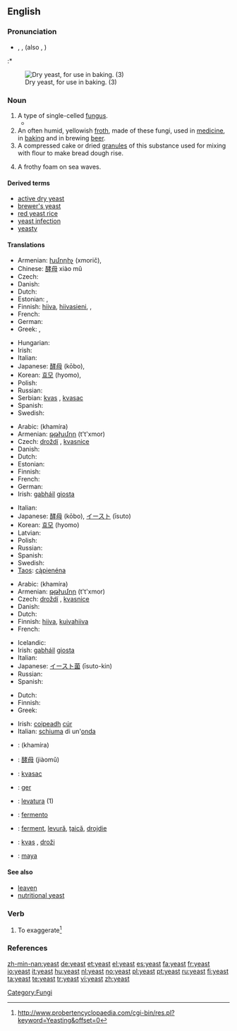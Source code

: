 {{wikipedia}}
==English==

===Pronunciation===
* {{enPR|yēst}}, {{IPA|/jiːst/}}, {{SAMPA|/ji:st/}} (also {{IPA|/iːst/}}, {{SAMPA|/iːst/}})
:* {{rhymes|iːst}}

[[Image:Dry yeast.jpg|thumb|right|Dry yeast, for use in baking. (3)]]

===Noun===
{{en-noun|s|-}}

# A type of single-celled [[fungus]].
#* {{quote-book
|passage=A microscopical examination of the '''yeast''' taken from these rapid vigorous fermentations will only be able to give useful conclusions in one respect.
|page=17
|title=Practical Management of Pure Yeast: The Application and Examination of Brewery, Distillery, and Wine, Yeasts
|author=Alfred Peter Carlslund Jørgensen (R. Grey, translator)
|publisher=The Brewing trade review
|year=1903}}
# An often humid, yellowish [[froth]], made of these fungi, used in [[medicine]], in [[baking]] and in brewing [[beer]].
# A compressed cake or dried [[granule]]s of this substance used for mixing with flour to make bread dough rise.
# {{figuratively}} A frothy foam on sea waves.

====Derived terms====
* [[active dry yeast]]
* [[brewer's yeast]]
* [[red yeast rice]]
* [[yeast infection]]
* [[yeasty]]

====Translations====
{{trans-top|fungus}}
* Armenian: [[խմորիչ]] (xmorič),  {{t|hy|խմորիչ|tr=xmorič|sc=Armn}}
* Chinese: [[酵母]] xiào mǔ
* Czech: {{t-|cs|kvasinka|f}}
* Danish: {{t-|da|gær|c}}
* Dutch: {{t+|nl|gist|m}}
* Estonian: {{t-|et|pärm}}, {{t-|et|pärmseened}}
* Finnish: [[hiiva]], [[hiivasieni]],  {{t|fi|hiiva}},  {{t|fi|hiivasieni}}
* French: {{t+|fr|levure|f}}
* German: {{t+|de|Hefe|f}}
* Greek: {{t+|el|μαγιά|f|sc=Grek}}, {{t+|el|ζύμη|f|sc=Grek}}
{{trans-mid}}
* Hungarian: {{t+|hu|élesztő}}
* Irish: {{t-|ga|giosta|m|xs=Irish}}
* Italian: {{t+|it|lievito|m}}
* Japanese: [[酵母]] (kōbo),  {{t|ja|酵母|tr=kōbo|sc=Jpan}}
* Korean: [[효모]] (hyomo),  {{t|ko|효모|tr=hyomo|sc=Kore}}
* Polish: {{t+|pl|drożdże|f|p}}
* Russian: {{t+|ru|дрожжи|f|p|tr=dróžži|sc=Cyrl}}
* Serbian: [[kvas]] {{m}}, [[kvasac]] {{m}}
* Spanish: {{t-|es|levadura|f}}
* Swedish: {{t-|sv|jäst}}
{{trans-bottom}}

{{trans-top|froth used in medicine, baking and brewing}}
* Arabic: {{Arab|[[خميرة]]}} (khamíra) {{f}}
* Armenian: [[թթխմոր]] (t't'xmor)
* Czech: [[droždí]] {{n}}, [[kvasnice]] {{f|p}}
* Danish: {{t-|da|gær|c}}
* Dutch: {{t+|nl|gist|m}}
* Estonian: {{t-|et|pärm}}
* Finnish: {{t+|fi|hiiva}}
* French: {{t+|fr|levure|f}}
* German: {{t+|de|Hefe|f}}
* Irish: [[gabháil]] {{f}} [[giosta]] {{m}}
{{trans-mid}}
* Italian: {{t+|it|lievito|m}}
* Japanese: [[酵母]] (kōbo), [[イースト]] (īsuto)
* Korean: [[효모]] (hyomo)
* Latvian: {{t+|lv|raugs|f|xs=Latvian}}
* Polish: {{t+|pl|drożdże|f|p}}
* Russian: {{t+|ru|дрожжи|f|p|tr=dróžži|sc=Cyrl}}
* Spanish: {{t-|es|levadura|f}}
* Swedish: {{t-|sv|jäst}}
* [[Taos]]: [[cą̀pienéna]]
{{trans-bottom}}

{{trans-top|cake or dried granules used to make bread dough rise}}
* Arabic: {{Arab|[[خميرة]]}} (khamíra) {{f}}
* Armenian: [[թթխմոր]] (t't'xmor)
* Czech: [[droždí]] {{n}}, [[kvasnice]] {{f|p}}
* Danish: {{t-|da|gær|c}}
* Dutch: {{t+|nl|gist|m}}
* Finnish: [[hiiva]], [[kuivahiiva]]
* French: {{t+|fr|levure|f}}
{{trans-mid}}
* Icelandic: {{t-|is|ger|n}}
* Irish: [[gabháil]] {{f}} [[giosta]] {{m}}
* Italian: {{t+|it|lievito|m}}
* Japanese: [[イースト菌]] (īsuto-kin)
* Russian: {{t+|ru|дрожжи|f|p|tr=dróžži|sc=Cyrl}}
* Spanish: {{t-|es|levadura|f}}
{{trans-bottom}}

{{trans-top|frothy foam}}
* Dutch: {{t+|nl|schuim|n}}
* Finnish: {{t+|fi|vaahto}}
* Greek: {{t+|el|μαγιά|f|sc=Grek}}
{{trans-mid}}
* Irish: [[coipeadh]] {{m}} [[cúr]] {{m}}
* Italian: [[schiuma]] di un'[[onda]] {{f}}
{{trans-bottom}}

{{checktrans-top}}
* {{ttbc|Arabic}}: {{Arab|[[خميرة]]}} (khamíra) {{f}}
* {{ttbc|Chinese}}: [[酵母]] (jiàomǔ)
* {{ttbc|Croatian}}: [[kvasac]] {{m}}
* {{ttbc|Faroese}}: [[ger]]
{{trans-mid}}
* {{ttbc|Interlingua}}: [[levatura]] (1)
* {{ttbc|Portuguese}}: [[fermento]] {{m}}
* {{ttbc|Romanian}}: [[ferment]], [[levură]], [[ţaică]], [[drojdie]]
* {{ttbc|Slovene}}: [[kvas]] {{m}}, [[droži]] {{f|p}}
* {{ttbc|Turkish}}: [[maya]]
{{trans-bottom}}

====See also====
* [[leaven]]
* [[nutritional yeast]]

===Verb===
{{en-verb|s|-}}

# {{AAVE|slang}} To exaggerate<ref>http://www.probertencyclopaedia.com/cgi-bin/res.pl?keyword=Yeasting&offset=0</ref>

===References===
<references/>
[[Category:Fungi]]

[[zh-min-nan:yeast]]
[[de:yeast]]
[[et:yeast]]
[[el:yeast]]
[[es:yeast]]
[[fa:yeast]]
[[fr:yeast]]
[[io:yeast]]
[[it:yeast]]
[[hu:yeast]]
[[nl:yeast]]
[[no:yeast]]
[[pl:yeast]]
[[pt:yeast]]
[[ru:yeast]]
[[fi:yeast]]
[[ta:yeast]]
[[te:yeast]]
[[tr:yeast]]
[[vi:yeast]]
[[zh:yeast]]